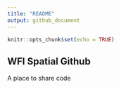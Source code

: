 ```yaml
---
title: "README"
output: github_document
---
```


```r
knitr::opts_chunk$set(echo = TRUE)
```

## WFI Spatial Github

A place to share code 


